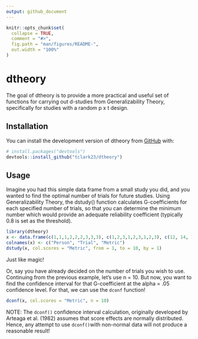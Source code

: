 ```yaml
---
output: github_document
---
```


<!-- README.md is generated from README.Rmd. Please edit that file -->

```r
knitr::opts_chunk$set(
  collapse = TRUE,
  comment = "#>",
  fig.path = "man/figures/README-",
  out.width = "100%"
)
```

# dtheory

<!-- badges: start -->
<!-- badges: end -->

The goal of dtheory is to provide a more practical and useful set of functions for carrying out d-studies from Generalizability Theory, specifically for studies with a random p x t design.

## Installation

You can install the development version of dtheory from [GitHub](https://github.com/) with:

``` r
# install.packages("devtools")
devtools::install_github("tclark23/dtheory")
```

## Usage

Imagine you had this simple data frame from a small study you did, and you wanted to find the optimal number of trials for future studies. Using Generalizability Theory, the dstudy() function calculates G-coefficients for each specified number of trials, so that you can determine the minimum number which would provide an adequate reliability coefficient (typically 0.8 is set as the threshold).

```r
library(dtheory)
x <- data.frame(c(1,1,1,2,2,2,3,3,3), c(1,2,3,1,2,3,1,2,3), c(12, 14, 12, 22, 22, 19, 17, 22, 20))
colnames(x) <- c("Person", "Trial", "Metric")
dstudy(x, col.scores = "Metric", from = 1, to = 10, by = 1)
```
Just like magic!

Or, say you have already decided on the number of trials you wish to use. Continuing from the previous example, let's use n = 10. But now, you want to find the confidence interval for that G-coefficient at the alpha = .05 confidence level. For that, we can use the ```dconf``` function!
```r
dconf(x, col.scores = "Metric", n = 10)
```
NOTE: The ```dconf()``` confidence interval calculation, originally developed by Arteaga et al. (1982) assumes that score effects are normally distributed. Hence, any attempt to use ```dconf()```with non-normal data will not produce a reasonable result!
